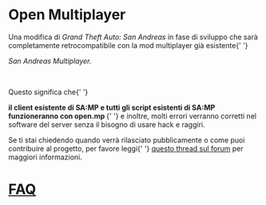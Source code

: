 <h1>Open Multiplayer</h1>

Una modifica di <em>Grand Theft Auto: San Andreas</em> in fase di sviluppo che sarà completamente
retrocompatibile con la mod multiplayer già esistente{' '}

<em>San Andreas Multiplayer.</em>

<br />

Questo significa che{' '}

  <strong>
    il client esistente di SA:MP e tutti gli script esistenti di SA:MP funzioneranno con open.mp
  </strong>{' '}
  e inoltre, molti errori verranno corretti nel software del server senza il bisogno di usare
  hack e raggiri.

Se ti stai chiedendo quando verrà rilasciato pubblicamente o come puoi contribuire al progetto, per
favore leggi{' '} <a href="https://www.burgershot.gg/showthread.php?tid=99">questo thread sul
forum</a> per maggiori informazioni. <h1> <a href="/faq">FAQ</a> </h1>
